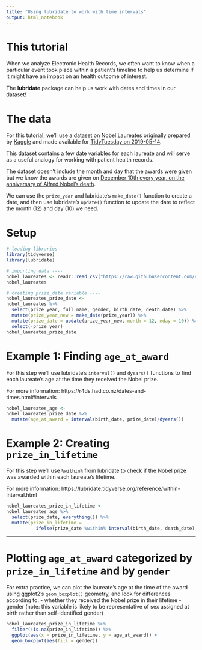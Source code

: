 ```yaml
---
title: "Using lubridate to work with time intervals"
output: html_notebook
---
```


# This tutorial
When we analyze Electronic Health Records, we often want to know when a particular event took place within a patient's timeline to help us determine if it might have an impact on an health outcome of interest. 

The **lubridate** package can help us work with dates and times in our dataset!

# The data
For this tutorial, we'll use a dataset on Nobel Laureates originally prepared by [Kaggle](https://www.kaggle.com/nobelfoundation/nobel-laureates#archive.csv) and made available for [TidyTuesday on 2019-05-14](https://github.com/rfordatascience/tidytuesday/blob/3040e14f3b4934e6fc621f57d78324b53e549086/data/2019/2019-05-14/readme.md).

This dataset contains a few date variables for each laureate and will serve as a useful analogy for working with patient health records.

The dataset doesn't include the month and day that the awards were given but we know the awards are given on [December 10th every year, on the anniversary of Alfred Nobel's death](https://www.nobelprize.org/nobel-prize-award-ceremonies/).

We can use the `prize_year` and lubridate's `make_date()` function to create a date, and then use lubridate's `update()` function to update the date to reflect the month (12) and day (10) we need.

# Setup
```r
# loading libraries ----
library(tidyverse)
library(lubridate)

# importing data ----
nobel_laureates <- readr::read_csv("https://raw.githubusercontent.com/rfordatascience/tidytuesday/master/data/2019/2019-05-14/nobel_winners.csv")
nobel_laureates

# creating prize_date variable ----
nobel_laureates_prize_date <-
nobel_laureates %>%
  select(prize_year, full_name, gender, birth_date, death_date) %>%
  mutate(prize_year_new = make_date(prize_year)) %>%
  mutate(prize_date = update(prize_year_new, month = 12, mday = 10)) %>%
  select(-prize_year)
nobel_laureates_prize_date
```

# Example 1: Finding `age_at_award`

For this step we'll use lubridate's `interval()` and `dyears()` functions to find each laureate's age at the time they received the Nobel prize.

For more information: https://r4ds.had.co.nz/dates-and-times.html#intervals

```r
nobel_laureates_age <-
nobel_laureates_prize_date %>%
  mutate(age_at_award = interval(birth_date, prize_date)/dyears())
```

# Example 2: Creating `prize_in_lifetime`

For this step we'll use `%within%` from lubridate to check if the Nobel prize was awarded within each laureate's lifetime.

For more information: https://lubridate.tidyverse.org/reference/within-interval.html

```r
nobel_laureates_prize_in_lifetime <-
nobel_laureates_age %>%
  select(prize_date, everything()) %>%
  mutate(prize_in_lifetime = 
           ifelse(prize_date %within% interval(birth_date, death_date), "yes", "no")) 
```

----

# Plotting `age_at_award` categorized by `prize_in_lifetime` and by `gender`

For extra practice, we can plot the laureate's age at the time of the award using ggplot2's `geom_boxplot()` geometry, and look for differences according to:
- whether they received the Nobel prize in their lifetime
- gender (note: this variable is likely to be representative of sex assigned at birth rather than self-identified gender)

```r
nobel_laureates_prize_in_lifetime %>%
  filter(!is.na(prize_in_lifetime)) %>%
  ggplot(aes(x = prize_in_lifetime, y = age_at_award)) + 
  geom_boxplot(aes(fill = gender))
```

